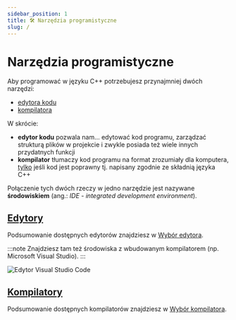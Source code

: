```yaml
---
sidebar_position: 1
title: 🛠 Narzędzia programistyczne
slug: /
---
```


# Narzędzia programistyczne

Aby programować w języku C++ potrzebujesz przynajmniej dwóch narzędzi:

- [edytora kodu](editors)
- [kompilatora](compilers)

W skrócie:

- **edytor kodu** pozwala nam... edytować kod programu, zarządzać strukturą plików w projekcie
i zwykle posiada też wiele innych przydatnych funkcji
- **kompilator** tłumaczy kod programu na format zrozumiały dla komputera, <u>tylko</u> jeśli kod jest poprawny
tj. napisany zgodnie ze składnią języka C++

Połączenie tych dwóch rzeczy w jedno narzędzie jest nazywane **środowiskiem** (ang.: *IDE - integrated development environment*).

## [Edytory](./editors)

Podsumowanie dostępnych edytorów znajdziesz w [Wybór edytora](./editors).

:::note
Znajdziesz tam też środowiska z wbudowanym kompilatorem (np. Microsoft Visual Studio).
:::

<Image center src="/img/tutorials/tools/vscode.png" alt="Edytor Visual Studio Code" />

## [Kompilatory](./compilers)

Podsumowanie dostępnych kompilatorów znajdziesz w [Wybór kompilatora](./compilers).